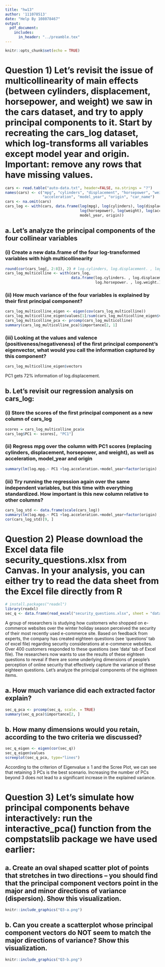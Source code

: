 ```yaml
---
title: "hw13"
author: '111078513'
date: "Help By 108078467"
output:
  pdf_document: 
    includes:
      in_header: "../preamble.tex"
---
```


```r
knitr::opts_chunk$set(echo = TRUE)
```

# Question 1) Let’s revisit the issue of multicollinearity of main effects (between cylinders, displacement, horsepower, and weight) we saw in the cars dataset, and try to apply principal components to it. Start by recreating the cars_log dataset, which log-transforms all variables except model year and origin. Important: remove any rows that have missing values.

```r
cars <- read.table("auto-data.txt", header=FALSE, na.strings = "?")
names(cars) <- c("mpg", "cylinders", "displacement", "horsepower", "weight", 
                 "acceleration", "model_year", "origin", "car_name")
cars <- na.omit(cars)
cars_log <- with(cars, data.frame(log(mpg), log(cylinders), log(displacement), 
                                  log(horsepower), log(weight), log(acceleration), 
                                  model_year, origin))
```

## a. Let’s analyze the principal components of the four collinear variables

### (i) Create a new data.frame of the four log-transformed variables with high multicollinearity

```r
round(cor(cars_log[, 2:8]), 2) # log.cylinders, log.displacement. , log.horsepower. , log.weight.  
cars_log_multicolline <- with(cars_log, 
                              data.frame(log.cylinders. , log.displacement. ,
                                         log.horsepower. , log.weight.))
```

### (ii) How much variance of the four variables is explained by their first principal component?

```r
cars_log_multicolline_eigen <- eigen(cov(cars_log_multicolline))
cars_log_multicolline_eigen$values[1]/sum(cars_log_multicolline_eigen$values)
cars_log_multicolline_pca <- prcomp(cars_log_multicolline)
summary(cars_log_multicolline_pca)$importance[2, 1]
```

### (iii) Looking at the values and valence (positiveness/negativeness) of the first principal component’s eigenvector, what would you call the information captured by this component?

```r
cars_log_multicolline_eigen$vectors
```

PC1 gets 72% information of log.displacement.

## b. Let’s revisit our regression analysis on cars_log:

### (i) Store the scores of the first principal component as a new column of cars_log

```r
scores = cars_log_multicolline_pca$x
cars_log$PC1 <- scores[, "PC1"]
```

### (ii) Regress mpg over the column with PC1 scores (replacing cylinders, displacement, horsepower, and weight), as well as acceleration, model_year and origin

```r
summary(lm(log.mpg.~ PC1 +log.acceleration.+model_year+factor(origin) , data=cars_log))
```

### (iii) Try running the regression again over the same independent variables, but this time with everything standardized. How important is this new column relative to other columns?

```r
cars_log_std <- data.frame(scale(cars_log))
summary(lm(log.mpg.~ PC1 +log.acceleration.+model_year+factor(origin) , data=cars_log_std))
cor(cars_log_std)[9, ]
```

# Question 2) Please download the Excel data file security_questions.xlsx from Canvas. In your analysis, you can either try to read the data sheet from the Excel file directly from R 

```r
# install.packages("readxl")
library(readxl)
sec_q <- data.frame(read_excel("security_questions.xlsx", sheet = "data", col_names = T))
```

A group of researchers is studying how customers who shopped on e-commerce websites over the winter holiday season perceived the security of their most recently used e-commerce site. Based on feedback from experts, the company has created eighteen questions (see ‘questions’ tab of excel file) regarding security considerations at e-commerce websites. Over 400 customers responded to these questions (see ‘data’ tab of Excel file). The researchers now wants to use the results of these eighteen questions to reveal if there are some underlying dimensions of people’s perception of online security that effectively capture the variance of these eighteen questions. Let’s analyze the principal components of the eighteen items.

## a. How much variance did each extracted factor explain?

```r
sec_q_pca <- prcomp(sec_q, scale. = TRUE)
summary(sec_q_pca)$importance[2, ]
```

## b. How many dimensions would you retain, according to the two criteria we discussed?

```r
sec_q_eigen <- eigen(cor(sec_q))
sec_q_eigen$values
screeplot(sec_q_pca, type="lines")
```

According to the criterion of Eigenvalue $\geq$ 1 and the Scree Plot, we can see that retaining 3 PCs is the best scenario. Increasing the number of PCs beyond 3 does not lead to a significant increase in the explained variance.

# Question 3) Let’s simulate how principal components behave interactively: run the interactive_pca() function from the compstatslib package we have used earlier:

## a. Create an oval shaped scatter plot of points that stretches in two directions – you should find that the principal component vectors point in the major and minor directions of variance (dispersion). Show this visualization.

```r
knitr::include_graphics("Q3-a.png")
```

## b. Can you create a scatterplot whose principal component vectors do NOT seem to match the major directions of variance? Show this visualization.

```r
knitr::include_graphics("Q3-b.png")
```





